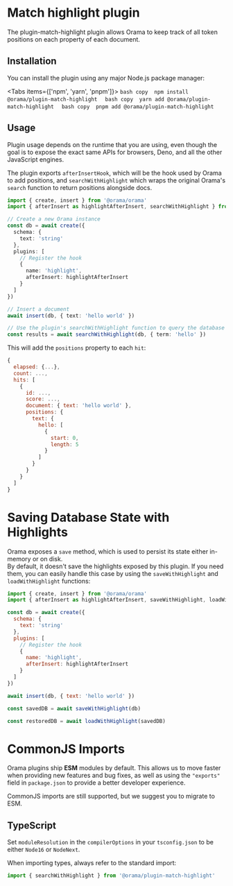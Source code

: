 
# Match highlight plugin

The plugin-match-highlight plugin allows Orama to keep track of all token positions on each property of each document.

## Installation

You can install the plugin using any major Node.js package manager:

<Tabs items={['npm', 'yarn', 'pnpm']}>
  <Tab>
    ```bash copy 
    npm install @orama/plugin-match-highlight 
    ```
  </Tab>
  <Tab>
    ```bash copy 
    yarn add @orama/plugin-match-highlight 
    ```
  </Tab>
  <Tab>
    ```bash copy 
    pnpm add @orama/plugin-match-highlight 
    ```
  </Tab>
</Tabs>

## Usage

Plugin usage depends on the runtime that you are using, even though the goal is to expose the exact same APIs for browsers, Deno, and all the other JavaScript engines.

The plugin exports `afterInsertHook`, which will be the hook used by Orama to add positions, and `searchWithHighlight` which wraps the original Orama's `search` function to return positions alongside docs.

```typescript copy
import { create, insert } from '@orama/orama'
import { afterInsert as highlightAfterInsert, searchWithHighlight } from '@orama/plugin-match-highlight'

// Create a new Orama instance
const db = await create({
  schema: {
    text: 'string'
  },
  plugins: [
    // Register the hook
    {
      name: 'highlight',
      afterInsert: highlightAfterInsert
    }
  ]
})

// Insert a document
await insert(db, { text: 'hello world' })

// Use the plugin's searchWithHighlight function to query the database
const results = await searchWithHighlight(db, { term: 'hello' })
```

This will add the `positions` property to each `hit`:

```js copy
{
  elapsed: {...},
  count: ...,
  hits: [
    {
      id: ...,
      score: ...,
      document: { text: 'hello world' },
      positions: {
        text: {
          hello: [
            {
              start: 0,
              length: 5
            }
          ]
        }
      }
    }
  ]
}
```

# Saving Database State with Highlights

Orama exposes a `save` method, which is used to persist its state either in-memory or on disk. \
By default, it doesn't save the highlights exposed by this plugin. If you need them, you can easily handle this case by using the `saveWithHighlight` and `loadWithHighlight` functions:

```js
import { create, insert } from '@orama/orama'
import { afterInsert as highlightAfterInsert, saveWithHighlight, loadWithHighlight } from '@orama/plugin-match-highlight'

const db = await create({
  schema: {
    text: 'string'
  },
  plugins: [
    // Register the hook
    {
      name: 'highlight',
      afterInsert: highlightAfterInsert
    }
  ]
})

await insert(db, { text: 'hello world' })

const savedDB = await saveWithHighlight(db)

const restoredDB = await loadWithHighlight(savedDB)
```

# CommonJS Imports

Orama plugins ship **ESM** modules by default. This allows us to move faster when providing new features and bug fixes, as well as using the `"exports"` field in `package.json` to provide a better developer experience.

CommonJS imports are still supported, but we suggest you to migrate to ESM.

## TypeScript

Set `moduleResolution` in the `compilerOptions` in your `tsconfig.json` to be either `Node16` or `NodeNext`.

When importing types, always refer to the standard import:

```ts copy
import { searchWithHighlight } from '@orama/plugin-match-highlight'
```
